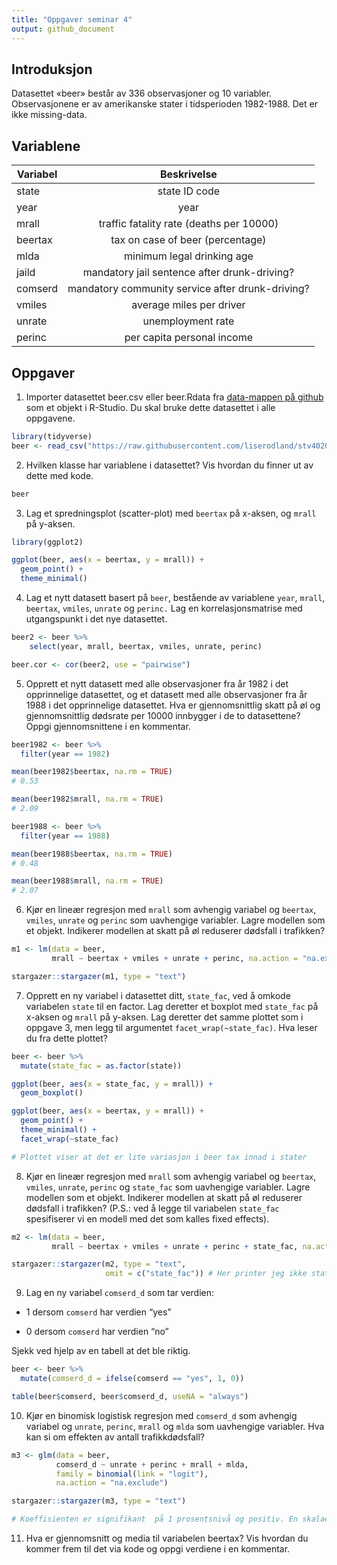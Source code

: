 ```yaml
---
title: "Oppgaver seminar 4"
output: github_document
---
```

## Introduksjon
Datasettet «beer» består av 336 observasjoner og 10 variabler. Observasjonene er av
amerikanske stater i tidsperioden 1982-1988. Det er ikke missing-data.

## Variablene
| Variabel| Beskrivelse                                      |
| --------| :-----------------------------------------------:|
| state   | state ID code                                    | 
| year    | year                                             |
| mrall   | traffic fatality rate (deaths per 10000)         |
| beertax | tax on case of beer (percentage)                 |
| mlda    | minimum legal drinking age                       |
| jaild   | mandatory jail sentence after drunk-driving?     |
| comserd | mandatory community service after drunk-driving? |
| vmiles  | average miles per driver                         |
| unrate  | unemployment rate                                |
| perinc  | per capita personal income                       |

## Oppgaver

1. Importer datasettet beer.csv eller beer.Rdata fra [data-mappen på github](https://github.com/liserodland/stv4020aR/tree/master/H20-seminarer/Innf%C3%B8ringsseminarer/data) som et objekt i R-Studio.
Du skal bruke dette datasettet i alle oppgavene.

```r
library(tidyverse)
beer <- read_csv("https://raw.githubusercontent.com/liserodland/stv4020aR/master/H20-seminarer/Innf%C3%B8ringsseminarer/data/beer.csv") 
```

2. Hvilken klasse har variablene i datasettet? Vis hvordan du finner ut av dette med kode.


```r
beer
```

3. Lag et spredningsplot (scatter-plot) med `beertax` på x-aksen, og `mrall` på y-aksen. 

```r
library(ggplot2)

ggplot(beer, aes(x = beertax, y = mrall)) +
  geom_point() +
  theme_minimal()

```

4.  Lag et nytt datasett basert på `beer`, bestående av variablene `year`, `mrall`, `beertax`,
`vmiles`, `unrate` og `perinc.` Lag en korrelasjonsmatrise med utgangspunkt i det nye
datasettet.

```r

beer2 <- beer %>% 
    select(year, mrall, beertax, vmiles, unrate, perinc)

beer.cor <- cor(beer2, use = "pairwise")
```
5. Opprett et nytt datasett med alle observasjoner fra år 1982 i det opprinnelige
datasettet, og et datasett med alle observasjoner fra år 1988 i det opprinnelige
datasettet. Hva er gjennomsnittlig skatt på øl og gjennomsnittlig dødsrate per 10000
innbygger i de to datasettene? Oppgi gjennomsnittene i en kommentar. 

```r
beer1982 <- beer %>% 
  filter(year == 1982)

mean(beer1982$beertax, na.rm = TRUE)
# 0.53

mean(beer1982$mrall, na.rm = TRUE)
# 2.09

beer1988 <- beer %>% 
  filter(year == 1988)

mean(beer1988$beertax, na.rm = TRUE)
# 0.48

mean(beer1988$mrall, na.rm = TRUE)
# 2.07

```

6. Kjør en lineær regresjon med `mrall` som avhengig variabel og `beertax`, `vmiles`, `unrate` og
`perinc` som uavhengige variabler. Lagre modellen som et objekt. Indikerer modellen at
skatt på øl reduserer dødsfall i trafikken? 


```r

m1 <- lm(data = beer, 
         mrall ~ beertax + vmiles + unrate + perinc, na.action = "na.exclude")

stargazer::stargazer(m1, type = "text")

```

7. Opprett en ny variabel i datasettet ditt, `state_fac`, ved å omkode variabelen `state` til en
factor. Lag deretter et boxplot med `state_fac` på x-aksen og `mrall` på y-aksen. Lag deretter det samme plottet som i oppgave 3, men legg til argumentet
`facet_wrap(~state_fac)`. Hva leser du fra dette plottet?


```r
beer <- beer %>% 
  mutate(state_fac = as.factor(state))

ggplot(beer, aes(x = state_fac, y = mrall)) +
  geom_boxplot()

ggplot(beer, aes(x = beertax, y = mrall)) +
  geom_point() +
  theme_minimal() +
  facet_wrap(~state_fac)

# Plottet viser at det er lite variasjon i beer tax innad i stater
```

8. Kjør en lineær regresjon med `mrall` som avhengig variabel og `beertax`, `vmiles`, `unrate`,
`perinc` og `state_fac` som uavhengige variabler. Lagre modellen som et objekt. Indikerer
modellen at skatt på øl reduserer dødsfall i trafikken? (P.S.:
ved å legge til variabelen `state_fac` spesifiserer vi en modell med det som kalles fixed
effects).

```r
m2 <- lm(data = beer, 
         mrall ~ beertax + vmiles + unrate + perinc + state_fac, na.action = "na.exclude")

stargazer::stargazer(m2, type = "text",
                     omit = c("state_fac")) # Her printer jeg ikke state fixed effects i tabellen pga. lengden


```
9. Lag en ny variabel `comserd_d` som tar verdien:

- 1 dersom `comserd` har verdien "yes"

- 0 dersom `comserd` har verdien "no"

Sjekk ved hjelp av en tabell at det ble riktig. 
```r
beer <- beer %>% 
  mutate(comserd_d = ifelse(comserd == "yes", 1, 0))

table(beer$comserd, beer$comserd_d, useNA = "always")
```


10. Kjør en binomisk logistisk regresjon med `comserd_d` som avhengig variabel og `unrate`, `perinc`, `mrall` og `mlda` som uavhengige variabler. Hva kan si om effekten av antall trafikkdødsfall? 

```r
m3 <- glm(data = beer, 
          comserd_d ~ unrate + perinc + mrall + mlda,
          family = binomial(link = "logit"),
          na.action = "na.exclude")

stargazer::stargazer(m3, type = "text")

# Koeffisienten er signifikant  på 1 prosentsnivå og positiv. En skalaenhets økning i dødsfall øker sannsynligheten for at staten har obligatorisk samfunnstraff om en fyllekjører. 
```
11. Hva er gjennomsnitt og media til variabelen beertax? Vis hvordan du kommer frem til det via kode og oppgi verdiene i en kommentar. 
